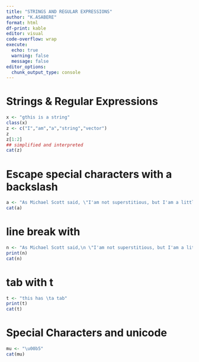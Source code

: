 ```yaml
---
title: "STRINGS AND REGULAR EXPRESSIONS"
author: "K.ASABERE"
format: html
df-print: kable
editor: visual
code-overflow: wrap
execute: 
  echo: true
  warning: false
  message: false
editor_options: 
  chunk_output_type: console
---
```


# Strings & Regular Expressions

```r
x <- "gthis is a string"
class(x)
z <- c("I","am","a","string","vector")
z
z[1:2]
## simplified and interpreted
cat(z)

```

# Escape special characters with a backslash

```r

a <- "As Michael Scott said, \"I'am not superstitious, but I'am a little stitious.\""
cat(a)

```

# line break with \n

```r
n <- "As Michael Scott said,\n \"I'am not superstitious, but I'am a little stitious.\""
print(n)
cat(n)

```

# tab with t 

```r
t <- "this has \ta tab"
print(t)
cat(t)
```

# Special Characters and unicode

```r
mu <- "\u00b5"
cat(mu)
```
